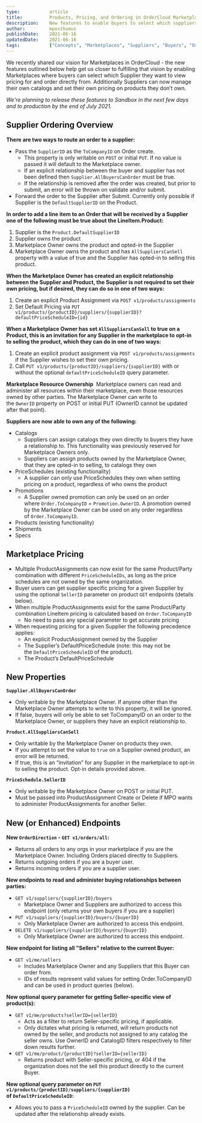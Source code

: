```yaml
---
type:           article
title:          Products, Pricing, and Ordering in OrderCloud Marketplaces
description:    New features to enable buyers to select which suppliers to view product pricing for and order directly from.
author:         mposthumus
publishDate:    2021-06-16
updatedDate:    2021-06-16    
tags:           ["Concepts", "Marketplaces", "Suppliers", "Buyers", "Orders"]
---
```


We recently shared our vision for <Link to="/knowledge-base/marketplaces-in-ordercloud">Marketplaces in OrderCloud</Link> - the new features outlined below help get us closer to fulfilling that vision by enabling Marketplaces where buyers can select which Supplier they want to view pricing for and order directly from. Additionally Suppliers can now manage their own catalogs and set their own pricing on products they don’t own.

*We're planning to release these features to Sandbox in the next few days and to production by the end of July 2021.*


## Supplier Ordering Overview 

**There are two ways to route an order to a supplier:** 
- Pass the `SupplierID` as the `ToCompanyID` on Order create.
   - This property is only writable on `POST` or initial `PUT`. If no value is passed it will default to the Marketplace owner. 
   - If an explicit relationship between the buyer and supplier has not been defined then `Supplier.AllBuyersCanOrder` must be true. 
   - If the relationship is removed after the order was created, but prior to submit, an error will be thrown on validate and/or submit. 
- Forward the order to the Supplier after Submit. Currently only possible if Supplier is the `DefaultSupplierID` on the Product.

**In order to add a line item to an Order that will be received by a Supplier one of the following must be true about the LineItem.Product:** 
1. Supplier is the `Product.DefaultSupplierID`
2. Supplier owns the product 
3. Marketplace Owner owns the product and opted-in the Supplier 
4. Marketplace Owner owns the product and has `AllSuppliersCanSell` property with a value of true and the Supplier has opted-in to selling this product. 

**When the Marketplace Owner has created an explicit relationship between the Supplier and Product, the Supplier is not required to set their own pricing, but if desired, they can do so in one of two ways:** 
1. Create an explicit Product Assignment via `POST v1/products/assignments`
2. Set Default Pricing via `PUT v1/products/{productID}/suppliers/{supplierID}?defaultPriceScheduleID={id}`

**When a Marketplace Owner has set `AllSuppliersCanSell` to true on a Product, this is an invitation for any Supplier in the marketplace to opt-in to selling the product, which they can do in one of two ways:** 
1. Create an explicit product assignment via `POST v1/products/assignments` if the Supplier wishes to set their own pricing.
2. Call `PUT v1/products/{productID}/suppliers/{supplierID}` with or without the optional `defaultPriceScheduleID` query parameter. 

**Marketplace Resource Ownership** 
Marketplace owners can read and administer all resources within their marketplace, even those resources owned by other parties. The Marketplace Owner can write to the `OwnerID` property on POST or initial PUT (OwnerID cannot be updated after that point).  

**Suppliers are now able to own any of the following:**  
- Catalogs 
   - Suppliers can assign catalogs they own directly to buyers they have a relationship to. This functionality was previously reserved for Marketplace Owners only. 
   - Suppliers can assign products owned by the Marketplace Owner, that they are opted-in to selling, to catalogs they own 
- PriceSchedules (existing functionality)
   - A supplier can only use PriceSchedules they own when setting pricing on a product, regardless of who owns the product 
- Promotions 
   - A Supplier owned promotion can only be used on an order where `Order.ToCompanyID` = `Promotion.OwnerID`. A promotion owned by the Marketplace Owner can be used on any order regardless of `Order.ToCompanyID`. 
- Products (existing functionality)  
- Shipments 
- Specs 

## Marketplace Pricing 
- Multiple ProductAssignments can now exist for the same Product/Party combination with different `PriceScheduleIDs`, as long as the price schedules are not owned by the same organization. 
- Buyer users can get supplier specific pricing for a given Supplier by using the optional `SellerID` parameter on product `GET` endpoints (details below).
- When multiple ProductAssignments exist for the same Product/Party combination LineItem pricing is calculated based on `Order.ToCompanyID`
   - No need to pass any special parameter to get accurate pricing 
- When requesting pricing for a given Supplier the following precedence applies: 
   - An explicit ProductAssignment owned by the Supplier 
   - The Supplier’s DefaultPriceSchedule (note: this may not be the `DefaultPriceScheduleID` of the product). 
   - The Product’s DefaultPriceSchedule

## New Properties 
**`Supplier.AllBuyersCanOrder`**
- Only writable by the Marketplace Owner. If anyone other than the Marketplace Owner attempts to write to this property, it will be ignored.
- If false, buyers will only be able to set ToCompanyID on an order to the Marketplace Owner, or suppliers they have an explicit relationship to. 

**`Product.AllSuppliersCanSell`**
- Only writable by the Marketplace Owner on products they own. 
- If you attempt to set the value to `true` on a Supplier owned product, an error will be returned.
- If true, this is an “invitation” for any Supplier in the marketplace to opt-in to selling the product. Opt-in details provided above. 

**`PriceSchedule.SellerID`**
- Only writable by the Marketplace Owner on POST or initial PUT.
- Must be passed into ProductAssignment Create or Delete if MPO wants to administer ProductAssignments for another Seller.

## New (or Enhanced) Endpoints 
**New `OrderDirection` - `GET v1/orders/all`:**
- Returns all orders to any orgs in your marketplace if you are the Marketplace Owner. Including Orders placed directly to Suppliers. 
- Returns outgoing orders if you are a buyer user. 
- Returns incoming orders if you are a supplier user. 

**New endpoints to read and administer buying relationships between parties:**
- `GET v1/suppliers/{supplierID}/buyers` 
   - Marketplace Owner and Suppliers are authorized to access this endpoint (only returns your own buyers if you are a supplier) 
- `PUT v1/suppliers/{supplierID}/buyers/{buyerID}`
   - Only Marketplace Owner are authorized to access this endpoint. 
- `DELETE v1/suppliers/{supplierID}/buyers/{buyerID}`
   - Only Marketplace Owner are authorized to access this endpoint. 

**New endpoint for listing all "Sellers" relative to the current Buyer:**
- `GET v1/me/sellers`
   - Includes Marketplace Owner and any Suppliers that this Buyer can order from.
   - IDs of results represent valid values for setting Order.ToCompanyID and can be used in product queries (below).

**New optional query parameter for getting Seller-specific view of product(s):**
- `GET v1/me/products?sellerID={sellerID}`
   - Acts as a filter to return Seller-specific pricing, if applicable.
   - Only dictates what pricing is returned, will return products not owned by the seller, and products not assigned to any catalog the seller owns. Use OwnerID and CatalogID filters respectively to filter down results further.
- `GET v1/me/product/{productID}?sellerID={sellerID}`
   - Returns product with Seller-specific pricing, or 404 if the organization does not the sell this product directly to the current Buyer.

**New optional query parameter on `PUT v1/products/{productID}/suppliers/{supplierID}` of `DefaultPriceScheduleID`:**
- Allows you to pass a `PriceScheduleID` owned by the supplier. Can be updated after the relationship already exists.

 

